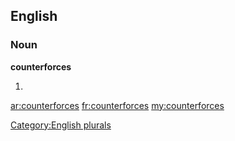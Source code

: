 ==English==

===Noun===
'''counterforces'''

# {{plural of|[[counterforce]]}}

[[Category:English plurals]]

[[ar:counterforces]]
[[fr:counterforces]]
[[my:counterforces]]